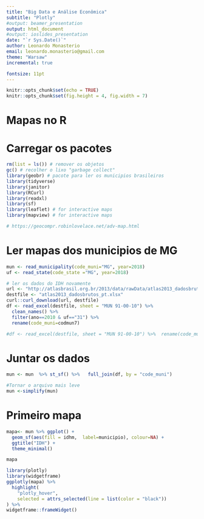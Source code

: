 ```yaml
---
title: "Big Data e Análise Econômica"
subtitle: "Plotly"
#output: beamer_presentation
output: html_document
#output: ioslides_presentation
date: "`r Sys.Date()`"
author: Leonardo Monasterio
email: leonardo.monasterio@gmail.com
theme: "Warsaw"
incremental: true

fontsize: 11pt
---
```



```r
knitr::opts_chunk$set(echo = TRUE)
knitr::opts_chunk$set(fig.height = 4, fig.width = 7)
```



# Mapas no R

Carregar os pacotes
===========================================
```r
rm(list = ls()) # remover os objetos
gc() # recolher o lixo "garbage collect"
library(geobr) # pacote para ler os municipios brasileiros
library(tidyverse)
library(janitor)
library(RCurl)
library(readxl)
library(sf)
library(leaflet) # for interactive maps
library(mapview) # for interactive maps

# https://geocompr.robinlovelace.net/adv-map.html

```


 Ler mapas dos municipios de MG
===========================================
```r

mun <- read_municipality(code_muni="MG", year=2018)
uf <- read_state(code_state ="MG", year=2018)

# ler os dados do IDH novamente
url <- "http://atlasbrasil.org.br/2013/data/rawData/atlas2013_dadosbrutos_pt.xlsx"
destfile <- "atlas2013_dadosbrutos_pt.xlsx"
curl::curl_download(url, destfile)
df <- read_excel(destfile, sheet = "MUN 91-00-10") %>%
  clean_names() %>% 
  filter(ano==2010 & uf=="31") %>%
  rename(code_muni=codmun7)

#df <- read_excel(destfile, sheet = "MUN 91-00-10") %>%  rename(code_muni=Codmun7)
```


Juntar os dados
===========================================
```r

mun <- mun  %>% st_sf() %>%   full_join(df, by = "code_muni")

#Tornar o arquivo mais leve
mun <-simplify(mun)

```

Primeiro mapa
===========================================
```r

mapa<- mun %>% ggplot() +
  geom_sf(aes(fill = idhm,  label=municipio), colour=NA) +
  ggtitle("IDH") +
  theme_minimal()

mapa
```



```r
library(plotly)
library(widgetframe)
ggplotly(mapa) %>%
  highlight(
    "plotly_hover",
    selected = attrs_selected(line = list(color = "black"))
) %>%
widgetframe::frameWidget()

```

